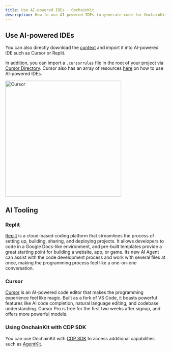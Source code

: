 ```yaml
---
title: Use AI-powered IDEs · OnchainKit
description: How to use AI-powered IDEs to generate code for OnchainKit.
---
```


## Use AI-powered IDEs

You can also directly download the [context](https://github.com/fakepixels/md-generator/blob/master/combined-ock-docs-0.35.8.mdx) and import it into AI-powered IDE such as Cursor or Replit.

In addition, you can import a `.cursorrules` file in the root of your project via [Cursor Directory](https://cursor.directory/onchainkit). Cursor also has an array of resources [here](https://cursor.directory/learn) on how to use AI-powered IDEs.

<img alt="Cursor"
  src="/images/onchainkit/cursor-dir.gif"
  height="364"/>

## AI Tooling

### Replit

[Replit](https://replit.com) is a cloud-based coding platform that streamlines the process of setting up, building, sharing, and deploying projects. It allows developers to code in a Google Docs-like environment, and pre-built templates provide a great starting point for building a website, app, or game. Its new AI Agent can assist with the code development process and work with several files at once, making the programming process feel like a one-on-one conversation.

### Cursor

[Cursor](https://cursor.com) is an AI-powered code editor that makes the programming experience feel like magic. Built as a fork of VS Code, it boasts powerful features like AI code completion, natural language editing, and codebase understanding. Cursor Pro is free for the first two weeks after signup, and offers more powerful models.

### Using OnchainKit with CDP SDK

You can use OnchainKit with [CDP SDK](https://docs.cdp.coinbase.com/get-started/docs/overview) to access additional capabilities such as [AgentKit](https://docs.cdp.coinbase.com/agentkit/docs/welcome).

